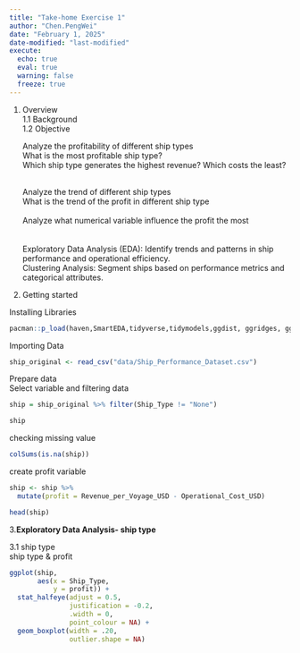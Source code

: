 ```yaml
---
title: "Take-home Exercise 1"
author: "Chen.PengWei"
date: "February 1, 2025"
date-modified: "last-modified"
execute:
  echo: true
  eval: true
  warning: false
  freeze: true
---
```


1.  Overview\
    1.1 Background\
    1.2 Objective

    Analyze the profitability of different ship types\
    What is the most profitable ship type?\
    Which ship type generates the highest revenue? Which costs the least?

    \
    Analyze the trend of different ship types\
    What is the trend of the profit in different ship type\
    \
    Analyze what numerical variable influence the profit the most\
    \
    \
    Exploratory Data Analysis (EDA): Identify trends and patterns in ship performance and operational efficiency.\
    Clustering Analysis: Segment ships based on performance metrics and categorical attributes.\

2.  Getting started

Installing Libraries

```r
pacman::p_load(haven,SmartEDA,tidyverse,tidymodels,ggdist, ggridges, ggthemes,colorspace)
```

Importing Data

```r
ship_original <- read_csv("data/Ship_Performance_Dataset.csv")
```

Prepare data\
Select variable and filtering data

```r
ship = ship_original %>% filter(Ship_Type != "None")
```

```r
ship
```

checking missing value

```r
colSums(is.na(ship))

```

create profit variable

```r
ship <- ship %>%
  mutate(profit = Revenue_per_Voyage_USD - Operational_Cost_USD)
```

```r
head(ship)
```

3.**Exploratory Data Analysis- ship type**

3.1 ship type\
ship type & profit

```r
ggplot(ship, 
       aes(x = Ship_Type, 
           y = profit)) +
  stat_halfeye(adjust = 0.5,
               justification = -0.2,
               .width = 0,
               point_colour = NA) +
  geom_boxplot(width = .20,
               outlier.shape = NA)
```
